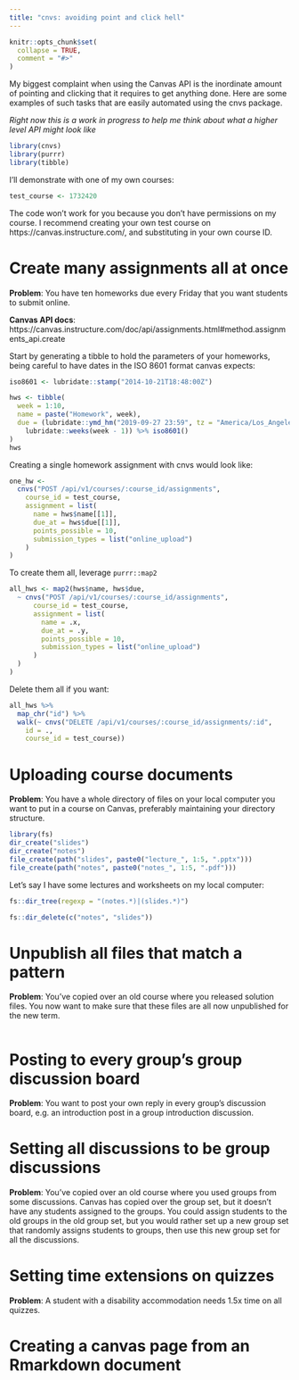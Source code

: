 ```yaml
---
title: "cnvs: avoiding point and click hell"
---
```


```r
knitr::opts_chunk$set(
  collapse = TRUE,
  comment = "#>"
)
```

My biggest complaint when using the Canvas API is the inordinate amount of pointing and clicking that it requires to get anything done.  Here are some examples of such tasks that are easily automated using the cnvs package.

*Right now this is a work in progress to help me think about what a higher level API might look like*

```r
library(cnvs)
library(purrr)
library(tibble)
```

I'll demonstrate with one of my own courses:
```r
test_course <- 1732420
```

The code won't work for you because you don't have permissions on my course.  I recommend creating your own test course on https://canvas.instructure.com/, and substituting in your own course ID.


# Create many assignments all at once 

**Problem**: You have ten homeworks due every Friday that you want students to submit online.

**Canvas API docs**: https://canvas.instructure.com/doc/api/assignments.html#method.assignments_api.create

Start by generating a tibble to hold the parameters of your homeworks, being careful to have dates in the ISO 8601 format canvas expects:
```r
iso8601 <- lubridate::stamp("2014-10-21T18:48:00Z")

hws <- tibble(
  week = 1:10,
  name = paste("Homework", week),
  due = (lubridate::ymd_hm("2019-09-27 23:59", tz = "America/Los_Angeles") +
    lubridate::weeks(week - 1)) %>% iso8601()
)
hws
```

Creating a single homework assignment with cnvs would look like:
```r
one_hw <- 
  cnvs("POST /api/v1/courses/:course_id/assignments",
    course_id = test_course,
    assignment = list(
      name = hws$name[[1]],
      due_at = hws$due[[1]],
      points_possible = 10,
      submission_types = list("online_upload")
    )
)
```

To create them all, leverage `purrr::map2`
```r
all_hws <- map2(hws$name, hws$due,  
  ~ cnvs("POST /api/v1/courses/:course_id/assignments",
      course_id = test_course,
      assignment = list(
        name = .x,
        due_at = .y,
        points_possible = 10,
        submission_types = list("online_upload")
      )
  )
)
```

Delete them all if you want:
```r
all_hws %>% 
  map_chr("id") %>% 
  walk(~ cnvs("DELETE /api/v1/courses/:course_id/assignments/:id",
    id = .,
    course_id = test_course))
```

# Uploading course documents

**Problem**: You have a whole directory of files on your local computer you want to put in a course on Canvas, preferably maintaining your directory structure.

```r
library(fs)
dir_create("slides")
dir_create("notes")
file_create(path("slides", paste0("lecture_", 1:5, ".pptx")))
file_create(path("notes", paste0("notes_", 1:5, ".pdf")))
```

Let's say I have some lectures and worksheets on my local computer:
```r
fs::dir_tree(regexp = "(notes.*)|(slides.*)")
```

```r
fs::dir_delete(c("notes", "slides"))
```



# Unpublish all files that match a pattern

**Problem**: You've copied over an old course where you released solution files.  You now want to make sure that these files are all now unpublished for the new term.

```r

```


# Posting to every group's group discussion board 

**Problem**: You want to post your own reply in every group's discussion board, e.g. an introduction post in a group introduction discussion.


# Setting all discussions to be group discussions

**Problem**: You've copied over an old course where you used groups from some discussions.  Canvas has copied over the group set, but it doesn't have any students assigned to the groups.  You could assign students to the old groups in the old group set, but you would rather set up a new group set that randomly assigns students to groups, then use this new group set for all the discussions.

# Setting time extensions on quizzes

**Problem**: A student with a disability accommodation needs 1.5x time on all quizzes.

# Creating a canvas page from an Rmarkdown document 

